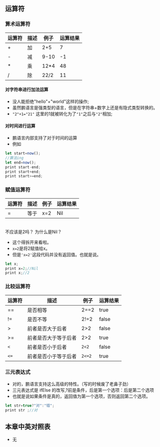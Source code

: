 
## 运算符
### 算术运算符
| 运算符      | 描述     |    例子   |  运算结果|
| ----------- | ----------- |------|---------|
| + | 加    |2+5|7|
|- | 减|9-10|-1|
|* | 乘 |12*4|48|
|/ | 除|22/2|11|
#### 对字符串进行加法运算
+ 没人能拒绝"hello"+"world"这样的操作;
+ 虽然鹏语言是强类型的语言，但是在字符串+数字上还是有隐式类型转换的。
+ `"2"+1="21"` 这里的1就被转化为了`"1"`之后与`"2"`相加;
#### 对时间进行运算
+ 鹏语言内部支持了对于时间的运算
+ 例如
```ts
let start=now();
//算法ing
let end=now();
print start-end;
print start+end;
print start>=end;
```
### 赋值运算符
| 运算符      | 描述     |    例子   |  运算结果|
| ----------- | ----------- |------|---------|
| = | 等于    |x=2|Nil|
<br/>
<div class="chat chat-start">
  <div class="chat-bubble">
不应该是2吗？ 为什么是Nil？
  </div>
  </div>

+ 这个得拆开来看啦。
+ `x=2`是将2赋值给x。
+ 但是`'x=2'`这段代码并没有返回值。也就是说。

```ts
let x;
print x=2;//Nil
print x;//2
```
### 比较运算符
| 运算符      | 描述     |    例子   |  运算结果|
| ----------- | ----------- |------|---------|
| ==| 是否相等    |2==2|true|
| !=| 是否不等    |2!=2|false|
| >| 前者是否大于后者    |2>2|false|
| >=| 前者是否大于等于后者    |2>2|true|
| `<`| 前者是否小于后者    |`2<2`|false|
| `<=`| 前者是否小于等于后者    |`2<=2`|true|
### 三元表达式
+ 对的，鹏语言支持这么高级的特性。（写的时候废了老鼻子劲）
+ 三元表达式是<Link href="./grammar#条件语句" className="title"> ifElse </Link>的改写,?前是条件，后是第一个选项：后是第二个选项
+ 也就是说如果条件是真的，返回值为第一个选项，否则返回第二个选项。
```ts
let str=true?"对":"错";
print str ;//对
```
## 本章中英对照表
+ 无